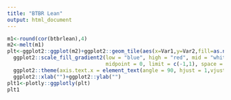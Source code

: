 ```yaml
---
title: "BTBR Lean"
output: html_document
---
```




```r
m1<-round(cor(btbrlean),4)
m2<-melt(m1)
plt<-ggplot2::ggplot(m2)+ggplot2::geom_tile(aes(x=Var1,y=Var2,fill=as.numeric(value)))+
  ggplot2::scale_fill_gradient2(low = "blue", high = "red", mid = "white",
                                midpoint = 0, limit = c(-1,1), space = "Lab",name="Correlation")+
  ggplot2::theme(axis.text.x = element_text(angle = 90, hjust = 1,vjust = 0.5))+
  ggplot2::xlab("")+ggplot2::ylab("")
plt1<-plotly::ggplotly(plt)
plt1
```


